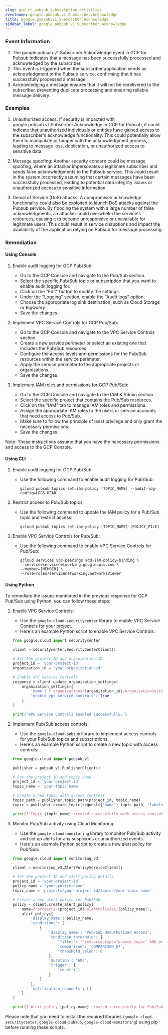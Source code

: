 ```yaml
--- 
slug: gcp_rt_pubsub_subscription_activities
eventname: google.pubsub.v1.Subscriber.Acknowledge
title: google.pubsub.v1.Subscriber.Acknowledge
sidebar_label: google.pubsub.v1.Subscriber.Acknowledge
---
```

                       
### Event Information

1. The google.pubsub.v1.Subscriber.Acknowledge event in GCP for Pubsub indicates that a message has been successfully processed and acknowledged by the subscriber.
2. This event is triggered when the subscriber application sends an acknowledgment to the Pubsub service, confirming that it has successfully processed a message.
3. Acknowledging a message ensures that it will not be redelivered to the subscriber, preventing duplicate processing and ensuring reliable message delivery.


### Examples

1. Unauthorized access: If security is impacted with google.pubsub.v1.Subscriber.Acknowledge in GCP for Pubsub, it could indicate that unauthorized individuals or entities have gained access to the subscriber's acknowledge functionality. This could potentially allow them to manipulate or tamper with the acknowledgment process, leading to message loss, duplication, or unauthorized access to sensitive data.

2. Message spoofing: Another security concern could be message spoofing, where an attacker impersonates a legitimate subscriber and sends false acknowledgments to the Pubsub service. This could result in the system incorrectly assuming that certain messages have been successfully processed, leading to potential data integrity issues or unauthorized access to sensitive information.

3. Denial of Service (DoS) attacks: A compromised acknowledge functionality could also be exploited to launch DoS attacks against the Pubsub service. By flooding the system with a large number of false acknowledgments, an attacker could overwhelm the service's resources, causing it to become unresponsive or unavailable for legitimate users. This could result in service disruptions and impact the availability of the application relying on Pubsub for message processing.

### Remediation

#### Using Console

1. Enable audit logging for GCP Pub/Sub:
   - Go to the GCP Console and navigate to the Pub/Sub section.
   - Select the specific Pub/Sub topic or subscription that you want to enable audit logging for.
   - Click on the "Edit" button to modify the settings.
   - Under the "Logging" section, enable the "Audit logs" option.
   - Choose the appropriate log sink destination, such as Cloud Storage or BigQuery.
   - Save the changes.

2. Implement VPC Service Controls for GCP Pub/Sub:
   - Go to the GCP Console and navigate to the VPC Service Controls section.
   - Create a new service perimeter or select an existing one that includes the Pub/Sub resources.
   - Configure the access levels and permissions for the Pub/Sub resources within the service perimeter.
   - Apply the service perimeter to the appropriate projects or organizations.
   - Save the changes.

3. Implement IAM roles and permissions for GCP Pub/Sub:
   - Go to the GCP Console and navigate to the IAM & Admin section.
   - Select the specific project that contains the Pub/Sub resources.
   - Click on the "IAM" tab to manage IAM roles and permissions.
   - Assign the appropriate IAM roles to the users or service accounts that need access to Pub/Sub.
   - Make sure to follow the principle of least privilege and only grant the necessary permissions.
   - Save the changes.

Note: These instructions assume that you have the necessary permissions and access to the GCP Console.

#### Using CLI

1. Enable audit logging for GCP Pub/Sub:
   - Use the following command to enable audit logging for Pub/Sub:
     ```
     gcloud pubsub topics set-iam-policy [TOPIC_NAME] --audit-log-config=LOGS_READ
     ```

2. Restrict access to Pub/Sub topics:
   - Use the following command to update the IAM policy for a Pub/Sub topic and restrict access:
     ```
     gcloud pubsub topics set-iam-policy [TOPIC_NAME] [POLICY_FILE]
     ```

3. Enable VPC Service Controls for Pub/Sub:
   - Use the following command to enable VPC Service Controls for Pub/Sub:
     ```
     gcloud services vpc-peerings add-iam-policy-binding \
     --service=servicenetworking.googleapis.com \
     --member=[MEMBER] \
     --role=roles/servicenetworking.networksViewer
     ```

#### Using Python

To remediate the issues mentioned in the previous response for GCP Pub/Sub using Python, you can follow these steps:

1. Enable VPC Service Controls:
   - Use the `google-cloud-securitycenter` library to enable VPC Service Controls for your project.
   - Here's an example Python script to enable VPC Service Controls:

   ```python
   from google.cloud import securitycenter

   client = securitycenter.SecurityCenterClient()

   # Set the project ID and organization ID
   project_id = 'your-project-id'
   organization_id = 'your-organization-id'

   # Enable VPC Service Controls
   response = client.update_organization_settings(
       organization_settings={
           'name': f'organizations/{organization_id}/organizationSettings',
           'enable_vpc_service_controls': True
       }
   )

   print('VPC Service Controls enabled successfully.')
   ```

2. Implement Pub/Sub access controls:
   - Use the `google-cloud-pubsub` library to implement access controls for your Pub/Sub topics and subscriptions.
   - Here's an example Python script to create a new topic with access controls:

   ```python
   from google.cloud import pubsub_v1

   publisher = pubsub_v1.PublisherClient()

   # Set the project ID and topic name
   project_id = 'your-project-id'
   topic_name = 'your-topic-name'

   # Create a new topic with access controls
   topic_path = publisher.topic_path(project_id, topic_name)
   topic = publisher.create_topic(request={"name": topic_path, "labels": {"access_level": "private"}})

   print(f'Topic {topic.name} created successfully with access controls.')
   ```

3. Monitor Pub/Sub activity using Cloud Monitoring:
   - Use the `google-cloud-monitoring` library to monitor Pub/Sub activity and set up alerts for any suspicious or unauthorized events.
   - Here's an example Python script to create a new alert policy for Pub/Sub:

   ```python
   from google.cloud import monitoring_v3

   client = monitoring_v3.AlertPolicyServiceClient()

   # Set the project ID and alert policy details
   project_id = 'your-project-id'
   policy_name = 'your-policy-name'
   topic_name = 'projects/your-project-id/topics/your-topic-name'

   # Create a new alert policy for Pub/Sub
   policy = client.create_alert_policy(
       name=f'projects/{project_id}/alertPolicies/{policy_name}',
       alert_policy={
           'display_name': policy_name,
           'conditions': [
               {
                   'display_name': 'Pub/Sub Unauthorized Access',
                   'condition_threshold': {
                       'filter': f'resource.type="pubsub_topic" AND protoPayload.methodName="google.pubsub.v1.Publisher.CreateTopic" AND protoPayload.resourceName="{topic_name}"',
                       'comparison': 'COMPARISON_GT',
                       'threshold_value': 0
                   },
                   'duration': '60s',
                   'trigger': {
                       'count': 1
                   }
               }
           ],
           'notification_channels': []
       }
   )

   print(f'Alert policy {policy.name} created successfully for Pub/Sub.')
   ```

Please note that you need to install the required libraries (`google-cloud-securitycenter`, `google-cloud-pubsub`, `google-cloud-monitoring`) using pip before running these scripts.


 